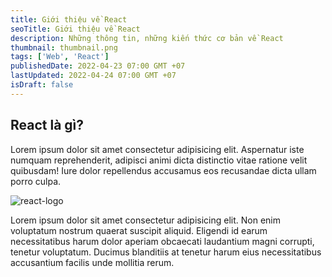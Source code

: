 ```yaml
---
title: Giới thiệu về React
seoTitle: Giới thiệu về React
description: Những thông tin, những kiến thức cơ bản về React
thumbnail: thumbnail.png
tags: ['Web', 'React']
publishedDate: 2022-04-23 07:00 GMT +07
lastUpdated: 2022-04-24 07:00 GMT +07
isDraft: false
---
```


## React là gì?

Lorem ipsum dolor sit amet consectetur adipisicing elit. Aspernatur iste numquam reprehenderit, adipisci animi dicta distinctio vitae ratione velit quibusdam! Iure dolor repellendus accusamus eos recusandae dicta ullam porro culpa.

![react-logo](thumbnail.png)

Lorem ipsum dolor sit amet consectetur adipisicing elit. Non enim voluptatum nostrum quaerat suscipit aliquid. Eligendi id earum necessitatibus harum dolor aperiam obcaecati laudantium magni corrupti, tenetur voluptatum. Ducimus blanditiis at tenetur harum eius necessitatibus accusantium facilis unde mollitia rerum.
